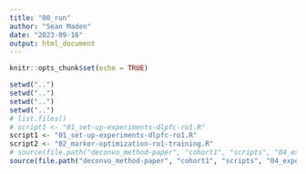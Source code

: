 ```yaml
---
title: "00_run"
author: "Sean Maden"
date: "2023-09-16"
output: html_document
---
```


```r
knitr::opts_chunk$set(echo = TRUE)
```

```r
setwd("..")
setwd("..")
setwd("..")
setwd("..")
# list.files()
# script1 <- "01_set-up-experiments-dlpfc-ro1.R"
script1 <- "01_set-up-experiments-dlpfc-ro1.R"
script2 <- "02_marker-optimization-ro1-training.R"
# source(file.path("deconvo_method-paper", "cohort1", "scripts", "04_experiment", script1))
source(file.path("deconvo_method-paper", "cohort1", "scripts", "04_experiment", script2))
```